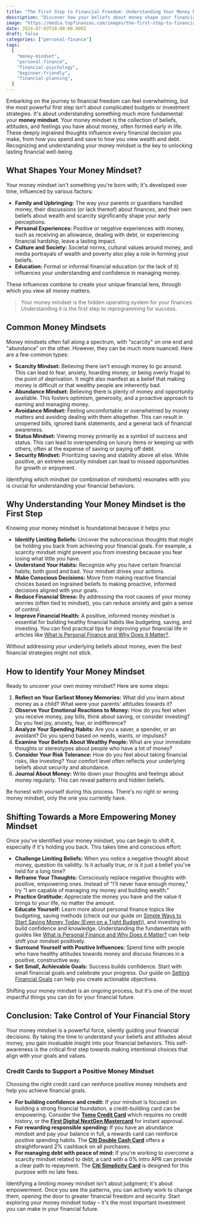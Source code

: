 ```yaml
---
title: "The First Step to Financial Freedom: Understanding Your Money Mindset"
description: "Discover how your beliefs about money shape your financial reality and learn how to identify and shift your money mindset for a more secure future."
image: "https://media.topfinanzas.com/images/the-first-step-to-financial-freedom-understanding-your-money-mindset.webp"
date: 2024-07-03T20:00:00.000Z
draft: false
categories: ["personal-finance"]
tags:
  [
    "money-mindset",
    "personal-finance",
    "financial-psychology",
    "beginner-friendly",
    "financial-planning",
  ]
---
```


Embarking on the journey to financial freedom can feel overwhelming, but the most powerful first step isn't about complicated budgets or investment strategies. It's about understanding something much more fundamental: your **money mindset**. Your money mindset is the collection of beliefs, attitudes, and feelings you have about money, often formed early in life. These deeply ingrained thoughts influence every financial decision you make, from how you spend and save to how you view wealth and debt. Recognizing and understanding your money mindset is the key to unlocking lasting financial well-being.

## What Shapes Your Money Mindset?

Your money mindset isn't something you're born with; it's developed over time, influenced by various factors:

- **Family and Upbringing:** The way your parents or guardians handled money, their discussions (or lack thereof) about finances, and their own beliefs about wealth and scarcity significantly shape your early perceptions.
- **Personal Experiences:** Positive or negative experiences with money, such as receiving an allowance, dealing with debt, or experiencing financial hardship, leave a lasting impact.
- **Culture and Society:** Societal norms, cultural values around money, and media portrayals of wealth and poverty also play a role in forming your beliefs.
- **Education:** Formal or informal financial education (or the lack of it) influences your understanding and confidence in managing money.

These influences combine to create your unique financial lens, through which you view all money matters.

> Your money mindset is the hidden operating system for your finances. Understanding it is the first step to reprogramming for success.

## Common Money Mindsets

Money mindsets often fall along a spectrum, with "scarcity" on one end and "abundance" on the other. However, they can be much more nuanced. Here are a few common types:

- **Scarcity Mindset:** Believing there isn't enough money to go around. This can lead to fear, anxiety, hoarding money, or being overly frugal to the point of deprivation. It might also manifest as a belief that making money is difficult or that wealthy people are inherently bad.
- **Abundance Mindset:** Believing there is plenty of money and opportunity available. This fosters optimism, generosity, and a proactive approach to earning and managing money.
- **Avoidance Mindset:** Feeling uncomfortable or overwhelmed by money matters and avoiding dealing with them altogether. This can result in unopened bills, ignored bank statements, and a general lack of financial awareness.
- **Status Mindset:** Viewing money primarily as a symbol of success and status. This can lead to overspending on luxury items or keeping up with others, often at the expense of saving or paying off debt.
- **Security Mindset:** Prioritizing saving and stability above all else. While positive, an extreme security mindset can lead to missed opportunities for growth or enjoyment.

Identifying which mindset (or combination of mindsets) resonates with you is crucial for understanding your financial behaviors.

## Why Understanding Your Money Mindset is the First Step

Knowing your money mindset is foundational because it helps you:

- **Identify Limiting Beliefs:** Uncover the subconscious thoughts that might be holding you back from achieving your financial goals. For example, a scarcity mindset might prevent you from investing because you fear losing what little you have.
- **Understand Your Habits:** Recognize why you have certain financial habits, both good and bad. Your mindset drives your actions.
- **Make Conscious Decisions:** Move from making reactive financial choices based on ingrained beliefs to making proactive, informed decisions aligned with your goals.
- **Reduce Financial Stress:** By addressing the root causes of your money worries (often tied to mindset), you can reduce anxiety and gain a sense of control.
- **Improve Financial Health:** A positive, informed money mindset is essential for building healthy financial habits like budgeting, saving, and investing. You can find practical tips for improving your financial life in articles like [What is Personal Finance and Why Does it Matter?](/personal-finance/what-is-personal-finance-and-why-does-it-matter).

Without addressing your underlying beliefs about money, even the best financial strategies might not stick.

## How to Identify Your Money Mindset

Ready to uncover your own money mindset? Here are some steps:

1. **Reflect on Your Earliest Money Memories:** What did you learn about money as a child? What were your parents' attitudes towards it?
2. **Observe Your Emotional Reactions to Money:** How do you feel when you receive money, pay bills, think about saving, or consider investing? Do you feel joy, anxiety, fear, or indifference?
3. **Analyze Your Spending Habits:** Are you a saver, a spender, or an avoidant? Do you spend based on needs, wants, or impulses?
4. **Examine Your Beliefs About Wealthy People:** What are your immediate thoughts or stereotypes about people who have a lot of money?
5. **Consider Your Risk Tolerance:** How do you feel about taking financial risks, like investing? Your comfort level often reflects your underlying beliefs about security and abundance.
6. **Journal About Money:** Write down your thoughts and feelings about money regularly. This can reveal patterns and hidden beliefs.

Be honest with yourself during this process. There's no right or wrong money mindset, only the one you currently have.

## Shifting Towards a More Empowering Money Mindset

Once you've identified your money mindset, you can begin to shift it, especially if it's holding you back. This takes time and conscious effort:

- **Challenge Limiting Beliefs:** When you notice a negative thought about money, question its validity. Is it actually true, or is it just a belief you've held for a long time?
- **Reframe Your Thoughts:** Consciously replace negative thoughts with positive, empowering ones. Instead of "I'll never have enough money," try "I am capable of managing my money and building wealth."
- **Practice Gratitude:** Appreciate the money you have and the value it brings to your life, no matter the amount.
- **Educate Yourself:** Learn more about personal finance topics like budgeting, saving methods (check out our guide on [Simple Ways to Start Saving Money Today (Even on a Tight Budget)](/personal-finance/simple-ways-to-start-saving-money-today-even-on-a-tight-budget)), and investing to build confidence and knowledge. Understanding the fundamentals with guides like [What is Personal Finance and Why Does it Matter?](/personal-finance/what-is-personal-finance-and-why-does-it-matter) can help shift your mindset positively.
- **Surround Yourself with Positive Influences:** Spend time with people who have healthy attitudes towards money and discuss finances in a positive, constructive way.
- **Set Small, Achievable Goals:** Success builds confidence. Start with small financial goals and celebrate your progress. Our guide on [Setting Financial Goals](/personal-finance/setting-financial-goals-a-beginners-guide-to-planning-your-future) can help you create actionable objectives.

Shifting your money mindset is an ongoing process, but it's one of the most impactful things you can do for your financial future.

## Conclusion: Take Control of Your Financial Story

Your money mindset is a powerful force, silently guiding your financial decisions. By taking the time to understand your beliefs and attitudes about money, you gain invaluable insight into your financial behaviors. This self-awareness is the critical first step towards making intentional choices that align with your goals and values.

<AdZone id="us_budgetbeepro_4" />

### Credit Cards to Support a Positive Money Mindset

Choosing the right credit card can reinforce positive money mindsets and help you achieve financial goals.

- **For building confidence and credit:** If your mindset is focused on building a strong financial foundation, a credit-building card can be empowering. Consider the [**Tomo Credit Card**](/financial-solutions/tomo-credit-card-benefits) which requires no credit history, or the [**First Digital NextGen Mastercard**](/financial-solutions/first-digital-nextgen-mastercard-benefits) for instant approval.
- **For rewarding responsible spending:** If you have an abundance mindset and pay your balance in full, a rewards card can reinforce positive spending habits. The [**Citi Double Cash Card**](/financial-solutions/citi-double-cash-credit-card-benefits) offers a straightforward 2% cashback on all purchases.
- **For managing debt with peace of mind:** If you're working to overcome a scarcity mindset related to debt, a card with a 0% intro APR can provide a clear path to repayment. The [**Citi Simplicity Card**](/financial-solutions/citi-simplicity-card-benefits) is designed for this purpose with no late fees.

Identifying a limiting money mindset isn't about judgment; it's about empowerment. Once you see the patterns, you can actively work to change them, opening the door to greater financial freedom and security. Start exploring your money mindset today – it's the most important investment you can make in your financial future.
